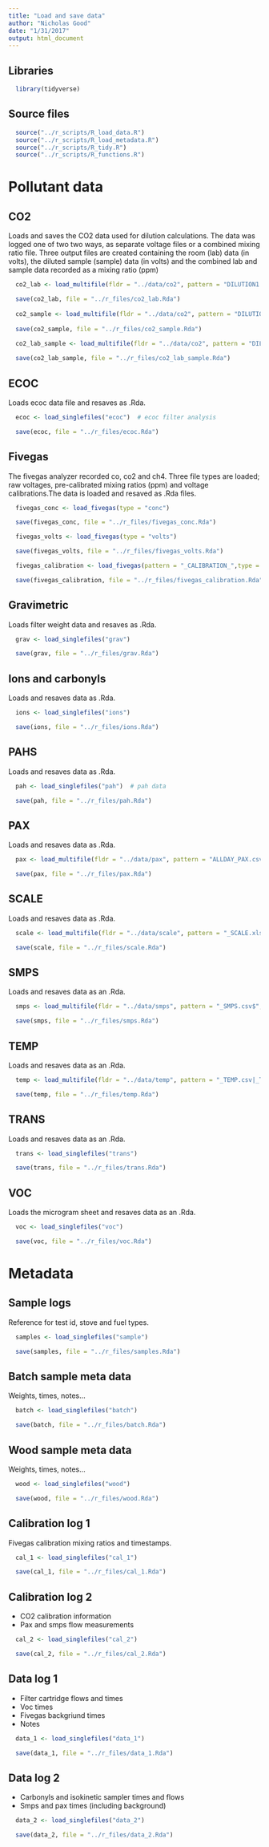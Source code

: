 ```yaml
---
title: "Load and save data"
author: "Nicholas Good"
date: "1/31/2017"
output: html_document
---
```


## Libraries

```r
  library(tidyverse)
```

## Source files

```r
  source("../r_scripts/R_load_data.R")
  source("../r_scripts/R_load_metadata.R")
  source("../r_scripts/R_tidy.R")
  source("../r_scripts/R_functions.R")
```

# Pollutant data

## CO2

Loads and saves the CO2 data used for dilution calculations. The data was logged one of two two ways, as separate voltage files or a combined mixing ratio file. Three output files are created containing the room (lab) data (in volts), the diluted sample (sample) data (in volts) and the combined lab and sample data recorded as a mixing ratio (ppm)

```r
  co2_lab <- load_multifile(fldr = "../data/co2", pattern = "DILUTION1.csv$", inst = "co2")

  save(co2_lab, file = "../r_files/co2_lab.Rda")
  
  co2_sample <- load_multifile(fldr = "../data/co2", pattern = "DILUTION2.csv$", inst = "co2")
  
  save(co2_sample, file = "../r_files/co2_sample.Rda")
    
  co2_lab_sample <- load_multifile(fldr = "../data/co2", pattern = "DILUTION.csv$", inst = "co2")

  save(co2_lab_sample, file = "../r_files/co2_lab_sample.Rda")
```

## ECOC

Loads ecoc data file and resaves as .Rda.

```r
  ecoc <- load_singlefiles("ecoc")  # ecoc filter analysis

  save(ecoc, file = "../r_files/ecoc.Rda")
```  

## Fivegas

The fivegas analyzer recorded co, co2 and ch4. Three file types are loaded; raw voltages, pre-calibrated mixing ratios (ppm) and voltage calibrations.The data is loaded and resaved as .Rda files.

```r
  fivegas_conc <- load_fivegas(type = "conc")

  save(fivegas_conc, file = "../r_files/fivegas_conc.Rda")

  fivegas_volts <- load_fivegas(type = "volts")

  save(fivegas_volts, file = "../r_files/fivegas_volts.Rda")

  fivegas_calibration <- load_fivegas(pattern = "_CALIBRATION_",type = "volts")

  save(fivegas_calibration, file = "../r_files/fivegas_calibration.Rda")
```

## Gravimetric

Loads filter weight data and resaves as .Rda.

```r
  grav <- load_singlefiles("grav")

  save(grav, file = "../r_files/grav.Rda")
```

## Ions and carbonyls

Loads and resaves data as .Rda.

```r
  ions <- load_singlefiles("ions")

  save(ions, file = "../r_files/ions.Rda")
```

## PAHS

Loads and resaves data as .Rda.

```r
  pah <- load_singlefiles("pah")  # pah data

  save(pah, file = "../r_files/pah.Rda")
```

## PAX

Loads and resaves data as .Rda.

```r
  pax <- load_multifile(fldr = "../data/pax", pattern = "ALLDAY_PAX.csv$", inst = "pax")

  save(pax, file = "../r_files/pax.Rda")
```

## SCALE

Loads and resaves data as .Rda.

```r
  scale <- load_multifile(fldr = "../data/scale", pattern = "_SCALE.xlsx$", inst = "scale")

  save(scale, file = "../r_files/scale.Rda")
```

## SMPS

Loads and resaves data as an .Rda.

```r
  smps <- load_multifile(fldr = "../data/smps", pattern = "_SMPS.csv$", inst = "smps")

  save(smps, file = "../r_files/smps.Rda")
```

## TEMP

Loads and resaves data as an .Rda.

```r
  temp <- load_multifile(fldr = "../data/temp", pattern = "_TEMP.csv|_TEMP.CSV", inst = "temp")

  save(temp, file = "../r_files/temp.Rda")
```

## TRANS

Loads and resaves data as an .Rda.

```r
  trans <- load_singlefiles("trans")

  save(trans, file = "../r_files/trans.Rda")
```
 
## VOC

Loads the microgram sheet  and resaves data as an .Rda.
 
```r
  voc <- load_singlefiles("voc")

  save(voc, file = "../r_files/voc.Rda")
```

# Metadata

## Sample logs

Reference for test id, stove and fuel types.

```r
  samples <- load_singlefiles("sample")

  save(samples, file = "../r_files/samples.Rda")
```

## Batch sample meta data

Weights, times, notes...
 
```r
  batch <- load_singlefiles("batch")

  save(batch, file = "../r_files/batch.Rda")
```

## Wood sample meta data

Weights, times, notes...

```r
  wood <- load_singlefiles("wood")

  save(wood, file = "../r_files/wood.Rda")
```

## Calibration log 1

Fivegas calibration mixing ratios and timestamps.

```r
  cal_1 <- load_singlefiles("cal_1")

  save(cal_1, file = "../r_files/cal_1.Rda")
```

## Calibration log 2

* CO2 calibration information
* Pax and smps flow measurements

```r
  cal_2 <- load_singlefiles("cal_2")

  save(cal_2, file = "../r_files/cal_2.Rda")
```

## Data log 1

* Filter cartridge flows and times
* Voc times
* Fivegas backgriund times
* Notes

```r
  data_1 <- load_singlefiles("data_1")

  save(data_1, file = "../r_files/data_1.Rda")
```
 
## Data log 2

* Carbonyls and isokinetic sampler times and flows
* Smps and pax times (including background)

```r
  data_2 <- load_singlefiles("data_2")

  save(data_2, file = "../r_files/data_2.Rda")
```
